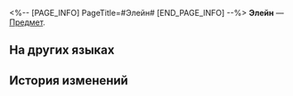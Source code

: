 <%-- [PAGE_INFO]
PageTitle=#Элейн#
[END_PAGE_INFO] --%>
{{Предмет Инфобокс
|id          = 250122
|Изображение = Предмет Элейн.png
|Тип         = 
|Инвентарь   = 
|Редкость    = 3
|Эффект      = 
|Описание    = 
}}
'''Элейн''' — [[Предмет]].

==На других языках==
{{На других языках
|en   = Elaine
|zhs  = 伊蕾恩
|zht  = 伊蕾恩
|ja   = エレイン
|ko   = 일레인
|es   = Elaine
|fr   = Elaine
|ru   = Элейн
|th   = Elaine
|vi   = Elaine
|de   = Elaine
|id   = Elaine
|pt   = Elaine
}}

==История изменений==
{{История изменений|3.5}}